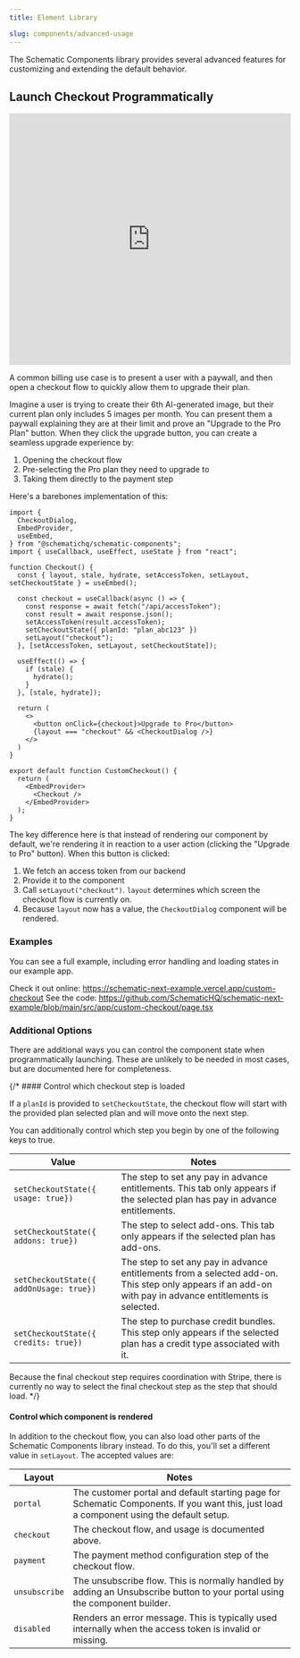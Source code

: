 ```yaml
---
title: Element Library

slug: components/advanced-usage
---
```


The Schematic Components library provides several advanced features for customizing and extending the default behavior.

## Launch Checkout Programmatically

<iframe
  width="100%"
  height="450px"
  src="https://www.youtube.com/embed/tXzvCcq8Yrw?si=wIuW3daxBJoyx2oU"
  frameborder="0"
  allow="accelerometer; autoplay; clipboard-write; encrypted-media; gyroscope; picture-in-picture; web-share"
  referrerpolicy="strict-origin-when-cross-origin"
  allowfullscreen
></iframe>

A common billing use case is to present a user with a paywall, and then open a checkout flow to quickly allow them to upgrade their plan.

Imagine a user is trying to create their 6th AI-generated image, but their current plan only includes 5 images per month. You can present them a paywall explaining they are at their limit and prove an "Upgrade to the Pro Plan" button. When they click the upgrade button, you can create a seamless upgrade experience by:

1. Opening the checkout flow
2. Pre-selecting the Pro plan they need to upgrade to
3. Taking them directly to the payment step

Here's a barebones implementation of this:

```CustonCheckout.tsx
import {
  CheckoutDialog,
  EmbedProvider,
  useEmbed,
} from "@schematichq/schematic-components";
import { useCallback, useEffect, useState } from "react";

function Checkout() {
  const { layout, stale, hydrate, setAccessToken, setLayout, setCheckoutState } = useEmbed();

  const checkout = useCallback(async () => {
    const response = await fetch("/api/accessToken");
    const result = await response.json();
    setAccessToken(result.accessToken);
    setCheckoutState({ planId: "plan_abc123" })
    setLayout("checkout");
  }, [setAccessToken, setLayout, setCheckoutState]);

  useEffect(() => {
    if (stale) {
      hydrate();
    }
  }, [stale, hydrate]);

  return (
    <>
      <button onClick={checkout}>Upgrade to Pro</button>
      {layout === "checkout" && <CheckoutDialog />}
    </>
  )
}

export default function CustomCheckout() {
  return (
    <EmbedProvider>
      <Checkout />
    </EmbedProvider>
  );
}
```

The key difference here is that instead of rendering our component by default, we're rendering it in reaction to a user action (clicking the "Upgrade to Pro" button). When this button is clicked:

1. We fetch an access token from our backend
2. Provide it to the component
3. Call `setLayout("checkout")`. `layout` determines which screen the checkout flow is currently on.
4. Because `layout` now has a value, the `CheckoutDialog` component will be rendered.


### Examples

You can see a full example, including error handling and loading states in our example app. 

Check it out online: https://schematic-next-example.vercel.app/custom-checkout
See the code: https://github.com/SchematicHQ/schematic-next-example/blob/main/src/app/custom-checkout/page.tsx

### Additional Options

There are additional ways you can control the component state when programmatically launching. These are unlikely to be needed in most cases, but are documented here for completeness.

{/* #### Control which checkout step is loaded

If a `planId` is provided to `setCheckoutState`, the checkout flow will start with the provided plan selected plan and will move onto the next step. 

You can additionally control which step you begin by one of the following keys to true. 

| Value | Notes |
| --- | --- |
| `setCheckoutState({ usage: true})` | The step to set any pay in advance entitlements. This tab only appears if the selected plan has pay in advance entitlements. | 
| `setCheckoutState({ addons: true})` | The step to select add-ons. This tab only appears if the selected plan has add-ons. |
| `setCheckoutState({ addOnUsage: true})` | The step to set any pay in advance entitlements from a selected add-on. This step only appears if an add-on with pay in advance entitlements is selected. |
| `setCheckoutState({ credits: true})` | The step to purchase credit bundles. This step only appears if the selected plan has a credit type associated with it. |

<Note>
  Because the final checkout step requires coordination with Stripe, there is currently no way to select the final checkout step as the step that should load. 
</Note> */}

#### Control which component is rendered

In addition to the checkout flow, you can also load other parts of the Schematic Components library instead. To do this, you'll set a different value in `setLayout`. The accepted values are:

| Layout | Notes |
| --- | --- |
| `portal` | The customer portal and default starting page for Schematic Components. If you want this, just load a component using the default setup. |
| `checkout` | The checkout flow, and usage is documented above. |
| `payment` | The payment method configuration step of the checkout flow. |
| `unsubscribe` | The unsubscribe flow. This is normally handled by adding an Unsubscribe button to your portal using the component builder. |
| `disabled` | Renders an error message. This is typically used internally when the access token is invalid or missing. |
